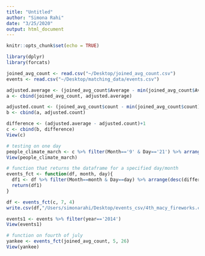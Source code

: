 ```yaml
---
title: "Untitled"
author: "Simona Rahi"
date: "3/25/2020"
output: html_document
---
```


```r
knitr::opts_chunk$set(echo = TRUE)
```

```r
library(dplyr)
library(forcats)
```

```r
joined_avg_count <- read.csv("~/Desktop/joined_avg_count.csv")
events <- read.csv("~/Desktop/matching_data/events.csv")
```

```r

adjusted.average <- (joined_avg_count$Average - min(joined_avg_count$Average))/(max(joined_avg_count$Average)-min(joined_avg_count$Average))
a <- cbind(joined_avg_count, adjusted.average)

adjusted.count <- (joined_avg_count$count - min(joined_avg_count$count))/(max(joined_avg_count$count)-min(joined_avg_count$count))
b <- cbind(a, adjusted.count)

difference <- (adjusted.average - adjusted.count)+1
c <- cbind(b, difference) 
View(c)
```

```r
# testing on one day
people_climate_march <- c %>% filter(Month=='9' & Day=='21') %>% arrange(desc(difference)) %>% select(-Latitude.1, -Longitude.1, -X)
View(people_climate_march)

```



```r
# function that returns the dataframe for a specified day/month
events_fct <- function(df, month, day){
  df1 <- df %>% filter(Month==month & Day==day) %>% arrange(desc(difference)) %>% select(-Latitude.1, -Longitude.1, -X)
  return(df1)
}

df <- events_fct(c, 7, 4)
write.csv(df,"/Users/simonarahi/Desktop/events_csv/4th_macy_fireworks.csv", row.names = FALSE)
```


```r
events1 <- events %>% filter(year=='2014')
View(events1)
```

```r
# function on fourth of july
yankee <- events_fct(joined_avg_count, 5, 26)
View(yankee)
```


